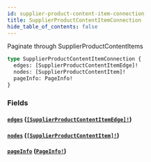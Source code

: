 ```yaml
---
id: supplier-product-content-item-connection
title: SupplierProductContentItemConnection
hide_table_of_contents: false
---
```



Paginate through SupplierProductContentItems

```graphql
type SupplierProductContentItemConnection {
  edges: [SupplierProductContentItemEdge]!
  nodes: [SupplierProductContentItem]!
  pageInfo: PageInfo!
}
```


### Fields

#### [`edges`](#) ([`[SupplierProductContentItemEdge]!`](/developers/supplier-apis/supply-api/graphql/reference/objects/supplier-product-content-item-edge))




#### [`nodes`](#) ([`[SupplierProductContentItem]!`](/developers/supplier-apis/supply-api/graphql/reference/objects/supplier-product-content-item))




#### [`pageInfo`](#) ([`PageInfo!`](/developers/supplier-apis/supply-api/graphql/reference/objects/page-info))






